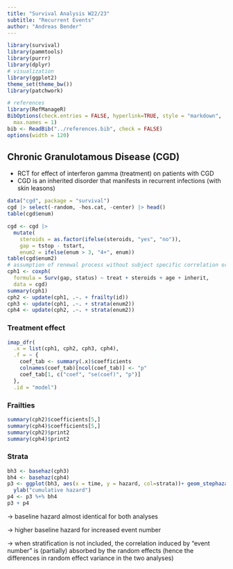 ```yaml
---
title: "Survival Analysis W22/23"
subtitle: "Recurrent Events"
author: "Andreas Bender"
---
```


```r
library(survival)
library(pammtools)
library(purrr)
library(dplyr)
# visualization
library(ggplot2)
theme_set(theme_bw())
library(patchwork)
```

```r
# references
library(RefManageR)
BibOptions(check.entries = FALSE, hyperlink=TRUE, style = "markdown",
  max.names = 1)
bib <- ReadBib("../references.bib", check = FALSE)
options(width = 120)
```



## Chronic Granulotamous Disease (CGD)

- RCT for effect of interferon gamma (treatment) on patients with CGD
- CGD is an inherited disorder that manifests in recurrent infections (with skin leasons)

```r
data("cgd", package = "survival")
cgd |> select(-random, -hos.cat, -center) |> head()
table(cgd$enum)
```

```r
cgd <- cgd |>
  mutate(
    steroids = as.factor(ifelse(steroids, "yes", "no")),
    gap = tstop - tstart,
    enum2 = ifelse(enum > 3, "4+", enum))
table(cgd$enum2)
# assumption of renewal process without subject specific correlation or dependence on event
cph1 <- coxph(
  formula = Surv(gap, status) ~ treat + steroids + age + inherit,
  data = cgd)
summary(cph1)
cph2 <- update(cph1, .~. + frailty(id))
cph3 <- update(cph1, .~. + strata(enum2))
cph4 <- update(cph2, .~. + strata(enum2))
```

### Treatment effect
```r
imap_dfr(
  .x = list(cph1, cph2, cph3, cph4),
  .f = ~ {
    coef_tab <- summary(.x)$coefficients
    colnames(coef_tab)[ncol(coef_tab)] <- "p"
    coef_tab[1, c("coef", "se(coef)", "p")]
  },
  .id = "model")
```

### Frailties
```r
summary(cph2)$coefficients[5,]
summary(cph4)$coefficients[5,]
summary(cph2)$print2
summary(cph4)$print2
```

### Strata
```r
bh3 <- basehaz(cph3)
bh4 <- basehaz(cph4)
p3 <- ggplot(bh3, aes(x = time, y = hazard, col=strata))+ geom_stephazard() +
  ylab("cumulative hazard")
p4 <- p3 %+% bh4
p3 + p4
```

$\rightarrow$ baseline hazard almost identical for both analyses <br>

$\rightarrow$ higher baseline hazard for increased event number <br>

$\rightarrow$ when stratification is not included, the correlation induced by "event number" is (partially) absorbed by the random effects (hence the differences in random effect variance in the two analyses)

<!--
# References

```r
PrintBibliography(bib, start = 1, end = 2)
```
 -->
